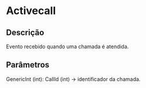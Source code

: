 # Activecall

## Descrição

Evento recebido quando uma chamada é atendida.

## Parâmetros

GenericInt (int): CallId (int) -> identificador da chamada. 